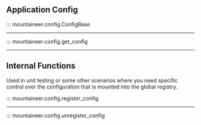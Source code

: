 
## Application Config

::: mountaineer.config.ConfigBase

---

::: mountaineer.config.get_config

---

## Internal Functions

Used in unit testing or some other scenarios where you need specific control over the configuration that is mounted into the global registry.

::: mountaineer.config.register_config

---

::: mountaineer.config.unregister_config
